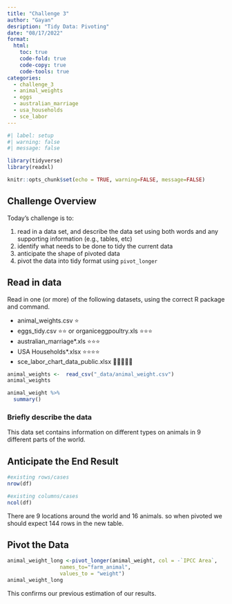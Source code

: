 ```yaml
---
title: "Challenge 3"
author: "Gayan"
desription: "Tidy Data: Pivoting"
date: "08/17/2022"
format:
  html:
    toc: true
    code-fold: true
    code-copy: true
    code-tools: true
categories:
  - challenge_3
  - animal_weights
  - eggs
  - australian_marriage
  - usa_households
  - sce_labor
---
```


```r
#| label: setup
#| warning: false
#| message: false

library(tidyverse)
library(readxl)

knitr::opts_chunk$set(echo = TRUE, warning=FALSE, message=FALSE)
```

## Challenge Overview

Today's challenge is to:

1.  read in a data set, and describe the data set using both words and any supporting information (e.g., tables, etc)
2.  identify what needs to be done to tidy the current data
3.  anticipate the shape of pivoted data
4.  pivot the data into tidy format using `pivot_longer`

## Read in data

Read in one (or more) of the following datasets, using the correct R package and command.

-   animal_weights.csv ⭐
-   eggs_tidy.csv ⭐⭐ or organiceggpoultry.xls ⭐⭐⭐
-   australian_marriage\*.xls ⭐⭐⭐
-   USA Households\*.xlsx ⭐⭐⭐⭐
-   sce_labor_chart_data_public.xlsx 🌟🌟🌟🌟🌟

```r
animal_weights <-  read_csv("_data/animal_weight.csv")
animal_weights

```
```r
animal_weight %>% 
  summary()
```


### Briefly describe the data

This data set contains information on different types on animals in 9 different parts of the world. 

## Anticipate the End Result

```r
#existing rows/cases
nrow(df)

#existing columns/cases
ncol(df)
```

There are 9 locations around the world and 16 animals. so when pivoted we should expect 144 rows in the new table. 


## Pivot the Data

```r
animal_weight_long <-pivot_longer(animal_weight, col = -`IPCC Area`,
                 names_to="farm_animal",
                 values_to = "weight")
animal_weight_long
```


This confirms our previous estimation of our results. 
